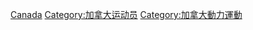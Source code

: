 [[Category:各國一級方程式車手|Canada]]
[[Category:加拿大运动员|Category:加拿大运动员]]
[[Category:加拿大動力運動|Category:加拿大動力運動]]